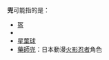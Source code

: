 '''兜'''可能指的是：
*[[盔|盔]]
*{{tsl|ja|兜|頭盔 (日本)}}
*[[星葉球|星葉球]]
*[[藥師兜|藥師兜]]：日本動漫[[火影忍者|火影忍者]]角色
{{disambig|cat=一字消歧義|D}}
